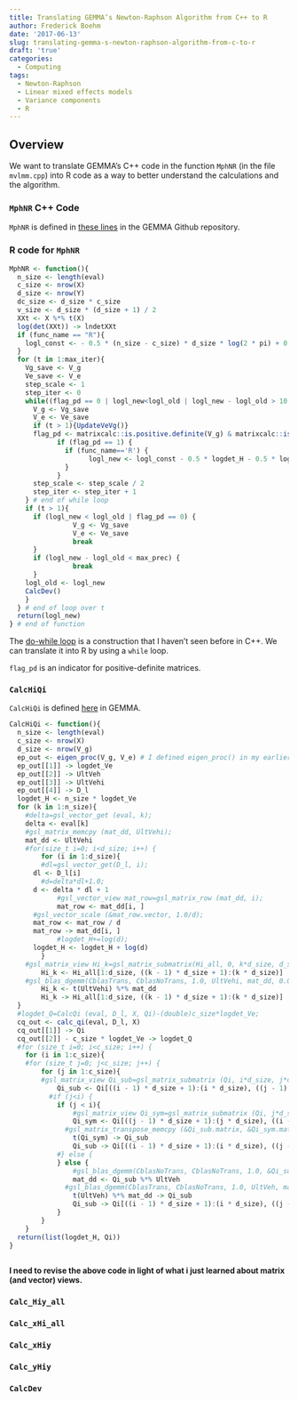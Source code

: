 ```yaml
---
title: Translating GEMMA’s Newton-Raphson Algorithm from C++ to R
author: Frederick Boehm
date: '2017-06-13'
slug: translating-gemma-s-newton-raphson-algorithm-from-c-to-r
draft: 'true'
categories:
  - Computing
tags:
  - Newton-Raphson
  - Linear mixed effects models
  - Variance components
  - R
---
```


## Overview

We want to translate GEMMA's C++ code in the function `MphNR` (in the file `mvlmm.cpp`) into R code as a way to better understand the calculations and the algorithm.

### `MphNR` C++ Code

`MphNR` is defined in [these lines](https://github.com/xiangzhou/GEMMA/blob/3ed15d7061fdac57c07da0fba087e9e69ac0ec42/src/mvlmm.cpp#L2504-L2662) in the GEMMA Github repository. 

### R code for `MphNR`

```r
MphNR <- function(){
  n_size <- length(eval)
  c_size <- nrow(X)
  d_size <- nrow(Y)
  dc_size <- d_size * c_size
  v_size <- d_size * (d_size + 1) / 2
  XXt <- X %*% t(X)
  log(det(XXt)) -> lndetXXt
  if (func_name == "R"){
    logl_const <- - 0.5 * (n_size - c_size) * d_size * log(2 * pi) + 0.5 * d_size * lndetXXt
  }
  for (t in 1:max_iter){
    Vg_save <- V_g
    Ve_save <- V_e
    step_scale <- 1
    step_iter <- 0
    while((flag_pd == 0 | logl_new<logl_old | logl_new - logl_old > 10 ) & step_iter < 10){
      V_g <- Vg_save
      V_e <- Ve_save
      if (t > 1){UpdateVeVg()}
      flag_pd <- matrixcalc::is.positive.definite(V_g) & matrixcalc::is.positive.definite(V_e)
			if (flag_pd == 1) {
			  if (func_name=='R') {
					logl_new <- logl_const - 0.5 * logdet_H - 0.5 * logdet_Q - 0.5 * yPy
			  }
			}
      step_scale <- step_scale / 2
      step_iter <- step_iter + 1
    } # end of while loop
    if (t > 1){
      if (logl_new < logl_old | flag_pd == 0) {
				V_g <- Vg_save
				V_e <- Ve_save
				break
      }
      if (logl_new - logl_old < max_prec) {
				break
      }
    logl_old <- logl_new
    CalcDev()
    }
  } # end of loop over t
  return(logl_new)
} # end of function
```

The [do-while loop](https://github.com/xiangzhou/GEMMA/blob/3ed15d7061fdac57c07da0fba087e9e69ac0ec42/src/mvlmm.cpp#L2553-L2598) is a construction that I haven't seen before in C++. We can translate it into R by using a `while` loop.

`flag_pd` is an indicator for positive-definite matrices.

### `CalcHiQi`

`CalcHiQi` is defined [here](https://github.com/xiangzhou/GEMMA/blob/898770748aa87ad89a5ca10282141fae7f4cbbd5/src/mvlmm.cpp#L961-L1022) in GEMMA.

```r
CalcHiQi <- function(){
  n_size <- length(eval)
  c_size <- nrow(X)
  d_size <- nrow(V_g)
  ep_out <- eigen_proc(V_g, V_e) # I defined eigen_proc() in my earlier blog post from may 24, 2017
  ep_out[[1]] -> logdet_Ve
  ep_out[[2]] -> UltVeh
  ep_out[[3]] -> UltVehi
  ep_out[[4]] -> D_l
  logdet_H <- n_size * logdet_Ve
  for (k in 1:n_size){
    #delta=gsl_vector_get (eval, k);
    delta <- eval[k]
    #gsl_matrix_memcpy (mat_dd, UltVehi);
    mat_dd <- UltVehi
    #for(size_t i=0; i<d_size; i++) {
		for (i in 1:d_size){
    	#dl=gsl_vector_get(D_l, i);
      dl <- D_l[i]
    	#d=delta*dl+1.0;
      d <- delta * dl + 1
			#gsl_vector_view mat_row=gsl_matrix_row (mat_dd, i);
			mat_row <- mat_dd[i, ]
      #gsl_vector_scale (&mat_row.vector, 1.0/d);
      mat_row <- mat_row / d
      mat_row -> mat_dd[i, ]
			#logdet_H+=log(d);
      logdet_H <- logdet_H + log(d)
		}
    #gsl_matrix_view Hi_k=gsl_matrix_submatrix(Hi_all, 0, k*d_size, d_size, d_size);
		Hi_k <- Hi_all[1:d_size, ((k - 1) * d_size + 1):(k * d_size)]
    #gsl_blas_dgemm(CblasTrans, CblasNoTrans, 1.0, UltVehi, mat_dd, 0.0, &Hi_k.matrix);
		Hi_k <- t(UltVehi) %*% mat_dd
		Hi_k -> Hi_all[1:d_size, ((k - 1) * d_size + 1):(k * d_size)]
  }
  #logdet_Q=CalcQi (eval, D_l, X, Qi)-(double)c_size*logdet_Ve;
  cq_out <- calc_qi(eval, D_l, X)
  cq_out[[1]] -> Qi
  cq_out[[2]] - c_size * logdet_Ve -> logdet_Q
  #for (size_t i=0; i<c_size; i++) {
	for (i in 1:c_size){
  	#for (size_t j=0; j<c_size; j++) {
		for (j in 1:c_size){
	  	#gsl_matrix_view Qi_sub=gsl_matrix_submatrix (Qi, i*d_size, j*d_size, d_size, d_size);
			Qi_sub <- Qi[((i - 1) * d_size + 1):(i * d_size), ((j - 1) * d_size + 1):(j * d_size)]
		  #if (j<i) {
			if (j < i){
				#gsl_matrix_view Qi_sym=gsl_matrix_submatrix (Qi, j*d_size, i*d_size, d_size, d_size);
				Qi_sym <- Qi[((j - 1) * d_size + 1):(j * d_size), ((i - 1) * d_size + 1):(i * d_size)]
			  #gsl_matrix_transpose_memcpy (&Qi_sub.matrix, &Qi_sym.matrix);
				t(Qi_sym) -> Qi_sub
				Qi_sub -> Qi[((i - 1) * d_size + 1):(i * d_size), ((j - 1) * d_size + 1):(j * d_size)]
			#} else {
			} else {
				#gsl_blas_dgemm(CblasNoTrans, CblasNoTrans, 1.0, &Qi_sub.matrix, UltVeh, 0.0, mat_dd);
				mat_dd <- Qi_sub %*% UltVeh
			  #gsl_blas_dgemm(CblasTrans, CblasNoTrans, 1.0, UltVeh, mat_dd, 0.0, &Qi_sub.matrix);
				t(UltVeh) %*% mat_dd -> Qi_sub
				Qi_sub -> Qi[((i - 1) * d_size + 1):(i * d_size), ((j - 1) * d_size + 1):(j * d_size)]
			}
		}
	}
  return(list(logdet_H, Qi))
}
  
```

**I need to revise the above code in light of what i just learned about matrix (and vector) views.**




### `Calc_Hiy_all`


### `Calc_xHi_all`


### `Calc_xHiy`


### `Calc_yHiy`


### `CalcDev`

